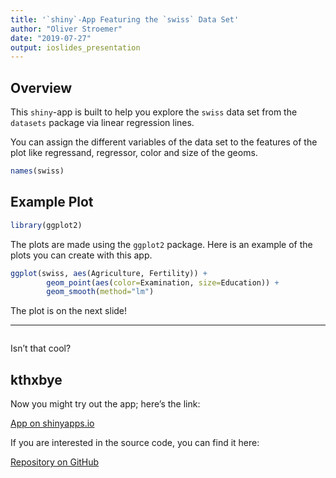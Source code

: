 ```yaml
---
title: '`shiny`-App Featuring the `swiss` Data Set'
author: "Oliver Stroemer"
date: "2019-07-27"
output: ioslides_presentation
---
```


## Overview

This `shiny`-app is built to help you explore the `swiss` data set from the `datasets` package via linear regression lines.

You can assign the different variables of the data set to the features of the plot like regressand, regressor, color and size of the geoms.

```r
names(swiss)
```

## Example Plot

```r
library(ggplot2)
```

The plots are made using the `ggplot2` package. Here is an example of the plots you can create with this app.

```r
ggplot(swiss, aes(Agriculture, Fertility)) +
        geom_point(aes(color=Examination, size=Education)) +
        geom_smooth(method="lm")
```

The plot is on the next slide!

***

```r
```

Isn't that cool?

## kthxbye

Now you might try out the app; here's the link:

[App on shinyapps.io](https://olistroemer.shinyapps.io/dsc_09-03_project/)

If you are interested in the source code, you can find it here:

[Repository on GitHub](https://github.com/olistroemer/datasciencecoursera/tree/master/09_Developing_Data_Products/Week4_Project)